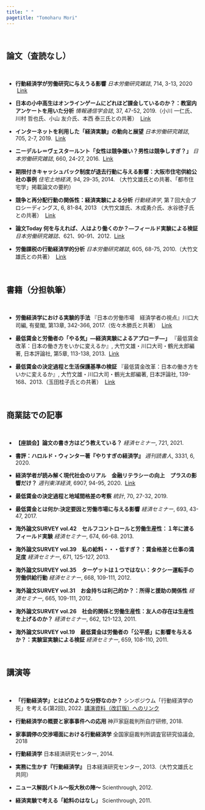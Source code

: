 ```yaml
---
title: " "
pagetitle: "Tomoharu Mori"
---
```


<br>

## 論文（査読なし）

<br>

- **行動経済学が労働研究に与えうる影響**
  *日本労働研究雑誌*, 714, 3-13, 2020
  &nbsp;[Link](https://www.jil.go.jp/institute/zassi/backnumber/2020/01/pdf/003-013.pdf)

- **日本の小中高生はオンラインゲームにどれほど課金しているのか？：教室内アンケートを用いた分析**
  *情報通信学会誌*, 37, 47-52, 2019.（小川 一仁氏、川村 哲也氏、小山 友介氏、本西 泰三氏との共著）
  &nbsp;[Link](https://doi.org/10.11430/jsicr.37.1_47)

- **インターネットを利用した「経済実験」の動向と展望**
  *日本労働研究雑誌*, 705, 2-7, 2019.
  &nbsp;[Link](https://www.jil.go.jp/institute/zassi/backnumber/2019/04/pdf/002-007.pdf)
  
- **ニーデルレ＝ヴェスタールント「女性は競争嫌い？男性は競争しすぎ？」**
  *日本労働研究雑誌*, 660, 24-27, 2016.
  &nbsp;[Link](https://www.jil.go.jp/institute/zassi/backnumber/2016/04/pdf/024-027.pdf)

- **期限付きキャッシュバック制度が退去行動に与える影響：大阪市住宅供給公社の事例**
  *住宅土地経済*, 94, 29-35, 2014.
  （大竹文雄氏との共著、「都市住宅学」掲載論文の要約）

- **競争と再分配行動の関係性：経済実験による分析**
  *行動経済学*, 第７回大会プロシーディングス, 6, 81-84, 2013
  （大竹文雄氏、木成勇介氏、水谷徳子氏との共著） 
  &nbsp;[Link](https://doi.org/10.11167/jbef.6.81)

- **論文Today 何を与えれば、人はより働くのか？―フィールド実験による検証**
  *日本労働研究雑誌*、621、90-91、2012.
  &nbsp;[Link](https://www.jil.go.jp/institute/zassi/backnumber/2012/04/pdf/090-091.pdf)

- **労働課税の行動経済学的分析**
  *日本労働研究雑誌*, 605, 68-75, 2010.（大竹文雄氏との共著）
  &nbsp;[Link](https://www.jil.go.jp/institute/zassi/backnumber/2010/12/pdf/068-075.pdf)

<br>

## 書籍（分担執筆）

<br>

- **労働経済学における実験的手法**
  『日本の労働市場　経済学者の視点』川口大司編, 有斐閣, 第13章, 342-366, 2017.（佐々木勝氏と共著）
  &nbsp;[Link](http://www.yuhikaku.co.jp/books/detail/9784641165120)
  
- **最低賃金と労働者の「やる気」―経済実験によるアプローチ―」**
  『最低賃金改革：日本の働き方をいかに変えるか』, 大竹文雄・川口大司・鶴光太郎編著, 日本評論社, 第5章, 113-138, 2013.
  &nbsp;[Link](https://www.nippyo.co.jp/shop/book/6257.html)
  
- **最低賃金の決定過程と生活保護基準の検証**
  『最低賃金改革：日本の働き方をいかに変えるか』,
  大竹文雄・川口大司・鶴光太郎編著, 日本評論社, 139-168、2013.（玉田桂子氏との共著）
  &nbsp;[Link](https://www.nippyo.co.jp/shop/book/6257.html)

<br>

## 商業誌での記事

<br>

- **【座談会】論文の書き方はどう教えている？**
  *経済セミナー*, 721, 2021.

- **書評：ハロルド・ウィンター著『やりすぎの経済学』**
  *週刊読書人*, 3331, 6, 2020.

- **経済学者が読み解く現代社会のリアル　金融リテラシーの向上　プラスの影響だけ？**
  *週刊東洋経済*, 6907, 94-95, 2020.
  &nbsp;[Link](https://premium.toyokeizai.net/articles/-/22969)

- **最低賃金の決定過程と地域間格差の考察**
  *統計*, 70, 27-32, 2019.

- **最低賃金とは何か:決定要因と労働市場に与える影響**
  *経済セミナー*, 693, 43-47, 2017.

- **海外論文SURVEY vol.42　セルフコントロールと労働生産性：１年に渡るフィールド実験**
  *経済セミナー*, 674, 66-68. 2013.

- **海外論文SURVEY vol.39　私の給料・・・低すぎ？：賃金格差と仕事の満足度**
  *経済セミナー*, 671, 125-127, 2013.

- **海外論文SURVEY vol.35　ターゲットは１つではない：タクシー運転手の労働供給行動**
  *経済セミナー*, 668, 109-111, 2012.

- **海外論文SURVEY vol.31　お金持ちは利己的か？：所得と援助の関係性**
  *経済セミナー*, 665, 109-111, 2012.

- **海外論文SURVEY vol.26　社会的関係と労働生産性：友人の存在は生産性を上げるのか？**
  *経済セミナー*, 662, 121-123, 2011.

- **海外論文SURVEY vol.19　最低賃金は労働者の「公平感」に影響を与えるか？：実験室実験による検証**
  *経済セミナー*, 659, 108-110, 2011.

<br>

## 講演等

<br>

- **「行動経済学」とはどのような分野なのか？**
  シンポジウム「行動経済学の死」を考える(第2回), 2022.
  [講演資料（改訂版）へのリンク](https://www.dropbox.com/s/m9og4vjnzx3hacp/%E8%A1%8C%E5%8B%95%E7%B5%8C%E6%B8%88%E5%AD%A6%E3%81%A8%E3%81%AF%E3%81%A9%E3%81%AE%E3%82%88%E3%81%86%E3%81%AA%E5%88%86%E9%87%8E%E3%81%AA%E3%81%AE%E3%81%8B%EF%BC%9F%E6%94%B9%E8%A8%82%E7%89%88.pdf?dl=0)

- **行動経済学の概要と家事事件への応用**
  神戸家庭裁判所自庁研修, 2018.

- **家事調停の交渉場面における行動経済学**
  全国家庭裁判所調査官研究協議会, 2018

- **行動経済学**
  日本経済研究センター, 2014.

- **実務に生かす『行動経済学』**
  日本経済研究センター, 2013.（大竹文雄氏と共同）

- **ニュース解説バトル〜阪大秋の陣〜**
  Scienthrough, 2012.
  
- **経済実験で考える「給料のはなし」**
  Scienthrough, 2011.
